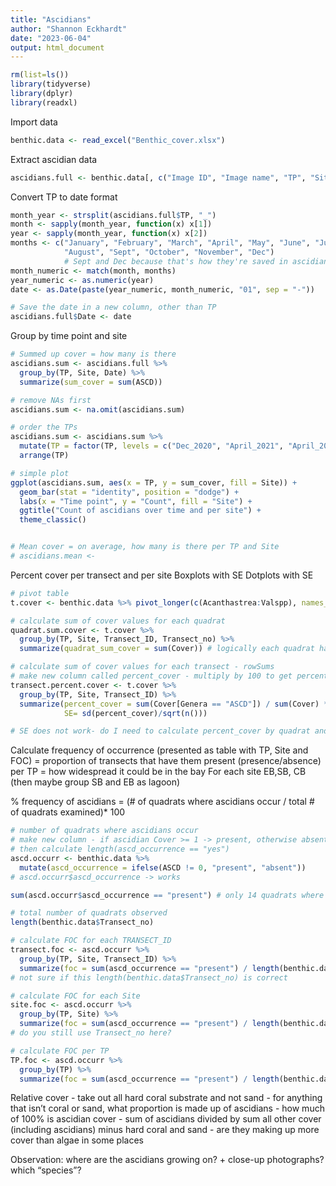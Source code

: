 ```yaml
---
title: "Ascidians"
author: "Shannon Eckhardt"
date: "2023-06-04"
output: html_document
---
```


```r
rm(list=ls())
library(tidyverse)
library(dplyr)
library(readxl)
```

Import data
```r
benthic.data <- read_excel("Benthic_cover.xlsx")
```

Extract ascidian data
```r
ascidians.full <- benthic.data[, c("Image ID", "Image name", "TP", "Site", "Transect_ID", "Transect_no", "ASCD")]
```

Convert TP to date format
```r
month_year <- strsplit(ascidians.full$TP, "_")
month <- sapply(month_year, function(x) x[1])
year <- sapply(month_year, function(x) x[2])
months <- c("January", "February", "March", "April", "May", "June", "July",
            "August", "Sept", "October", "November", "Dec") 
            # Sept and Dec because that's how they're saved in ascidians.full
month_numeric <- match(month, months)
year_numeric <- as.numeric(year)
date <- as.Date(paste(year_numeric, month_numeric, "01", sep = "-"))

# Save the date in a new column, other than TP
ascidians.full$Date <- date
```


Group by time point and site
```r
# Summed up cover = how many is there
ascidians.sum <- ascidians.full %>%
  group_by(TP, Site, Date) %>%
  summarize(sum_cover = sum(ASCD))

# remove NAs first
ascidians.sum <- na.omit(ascidians.sum)

# order the TPs
ascidians.sum <- ascidians.sum %>%
  mutate(TP = factor(TP, levels = c("Dec_2020", "April_2021", "April_2022", "Sept_2022", "Dec_2022",  "April_2023"))) %>%
  arrange(TP)

# simple plot
ggplot(ascidians.sum, aes(x = TP, y = sum_cover, fill = Site)) +
  geom_bar(stat = "identity", position = "dodge") +
  labs(x = "Time point", y = "Count", fill = "Site") +
  ggtitle("Count of ascidians over time and per site") +
  theme_classic()


# Mean cover = on average, how many is there per TP and Site
# ascidians.mean <- 
```

Percent cover per transect and per site
Boxplots with SE
Dotplots with SE
```r
# pivot table
t.cover <- benthic.data %>% pivot_longer(c(Acanthastrea:Valspp), names_to = "Genera", values_to = "Cover")

# calculate sum of cover values for each quadrat
quadrat.sum.cover <- t.cover %>%
  group_by(TP, Site, Transect_ID, Transect_no) %>%
  summarize(quadrat_sum_cover = sum(Cover)) # logically each quadrat has a cover of 100 because there are 100 points

# calculate sum of cover values for each transect - rowSums
# make new column called percent_cover - multiply by 100 to get percent
transect.percent.cover <- t.cover %>%
  group_by(TP, Site, Transect_ID) %>%
  summarize(percent_cover = sum(Cover[Genera == "ASCD"]) / sum(Cover) * 100, .groups = "drop",
            SE= sd(percent_cover)/sqrt(n()))

# SE does not work- do I need to calculate percent_cover by quadrat and then get the mean per transect?

```


Calculate frequency of occurrence (presented as table with TP, Site and FOC) = proportion of transects that have them present (presence/absence) per TP = how widespread it could be in the bay
  For each site EB,SB, CB (then maybe group SB and EB as lagoon)
  
% frequency of ascidians = (# of quadrats where ascidians occur / total # of quadrats examined)* 100
```r
# number of quadrats where ascidians occur
# make new column - if ascidian Cover >= 1 -> present, otherwise absent
# then calculate length(ascd_occurrence == "yes")
ascd.occurr <- benthic.data %>%
  mutate(ascd_occurrence = ifelse(ASCD != 0, "present", "absent"))
# ascd.occurr$ascd_occurrence -> works

sum(ascd.occurr$ascd_occurrence == "present") # only 14 quadrats where ascidians occur??

# total number of quadrats observed
length(benthic.data$Transect_no)

# calculate FOC for each TRANSECT_ID
transect.foc <- ascd.occurr %>%
  group_by(TP, Site, Transect_ID) %>%
  summarize(foc = sum(ascd_occurrence == "present") / length(benthic.data$Transect_no))
# not sure if this length(benthic.data$Transect_no) is correct

# calculate FOC for each Site
site.foc <- ascd.occurr %>%
  group_by(TP, Site) %>%
  summarize(foc = sum(ascd_occurrence == "present") / length(benthic.data$Transect_no))
# do you still use Transect_no here?

# calculate FOC per TP
TP.foc <- ascd.occurr %>%
  group_by(TP) %>%
  summarize(foc = sum(ascd_occurrence == "present") / length(benthic.data$Transect_no))
```

  
Relative cover
- take out all hard coral substrate and not sand
- for anything that isn't coral or sand, what proportion is made up of ascidians
- how much of 100% is ascidian cover
- sum of ascidians divided by sum all other cover (including ascidians) minus hard coral and sand
- are they making up more cover than algae in some places

Observation: where are the ascidians growing on? + close-up photographs? which "species"?


